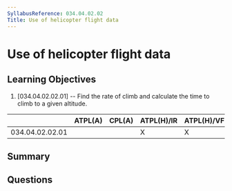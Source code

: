 ```yaml
---
SyllabusReference: 034.04.02.02
Title: Use of helicopter flight data
---
```


# Use of helicopter flight data

## Learning Objectives

1. [034.04.02.02.01] -- Find the rate of climb and calculate the time to climb
   to a given altitude.

|                 | ATPL(A) | CPL(A) | ATPL(H)/IR | ATPL(H)/VFR | CPL(H) | IR  | CBIR(A) |
| --------------- | ------- | ------ | ---------- | ----------- | ------ | --- | ------- |
| 034.04.02.02.01 |         |        | X          | X           |        |     |         |

## Summary

## Questions
